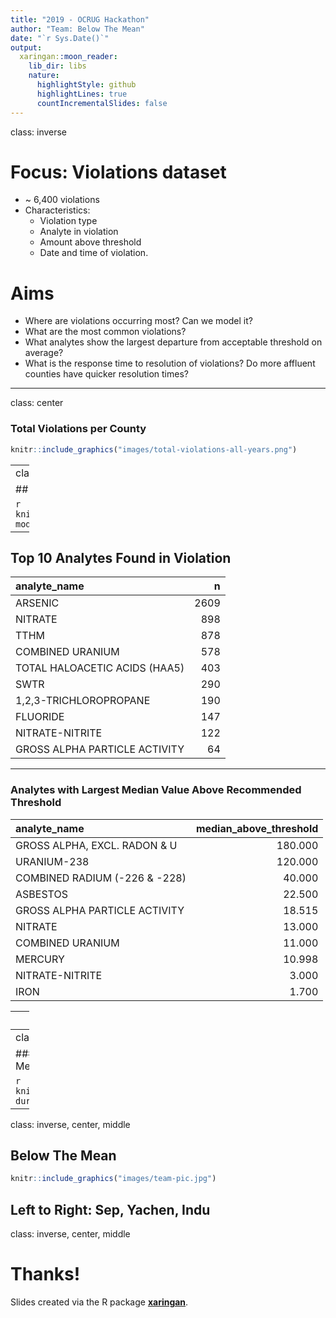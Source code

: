 ```yaml
---
title: "2019 - OCRUG Hackathon"
author: "Team: Below The Mean"
date: "`r Sys.Date()`"
output:
  xaringan::moon_reader:
    lib_dir: libs
    nature:
      highlightStyle: github
      highlightLines: true
      countIncrementalSlides: false
---
```

class: inverse 

# Focus: Violations dataset

- ~ 6,400 violations 
- Characteristics: 
  - Violation type
  - Analyte in violation
  - Amount above threshold
  - Date and time of violation.

# Aims

- Where are violations occurring most? Can we model it?
- What are the most common violations?
- What analytes show the largest departure from acceptable threshold on average?
- What is the response time to resolution of violations? Do more affluent counties have quicker resolution times?

---

class: center

### Total Violations per County

```r
knitr::include_graphics("images/total-violations-all-years.png")
```

---
class: center

## Model of Violations Across California

```r
knitr::include_graphics("images/violation-model.jpg")
```

---

## Top 10 Analytes Found in Violation

|analyte_name                  |    n|
|:-----------------------------|----:|
|ARSENIC                       | 2609|
|NITRATE                       |  898|
|TTHM                          |  878|
|COMBINED URANIUM              |  578|
|TOTAL HALOACETIC ACIDS (HAA5) |  403|
|SWTR                          |  290|
|1,2,3-TRICHLOROPROPANE        |  190|
|FLUORIDE                      |  147|
|NITRATE-NITRITE               |  122|
|GROSS ALPHA PARTICLE ACTIVITY |   64|

---

### Analytes with Largest Median Value Above Recommended Threshold

|analyte_name                  | median_above_threshold|
|:-----------------------------|----------------------:|
|GROSS ALPHA, EXCL. RADON & U  |                180.000|
|URANIUM-238                   |                120.000|
|COMBINED RADIUM (-226 & -228) |                 40.000|
|ASBESTOS                      |                 22.500|
|GROSS ALPHA PARTICLE ACTIVITY |                 18.515|
|NITRATE                       |                 13.000|
|COMBINED URANIUM              |                 11.000|
|MERCURY                       |                 10.998|
|NITRATE-NITRITE               |                  3.000|
|IRON                          |                  1.700|

---
class: center, middle

## Top 15 County Mean Durations of Violation

```r
knitr::include_graphics("images/top-duration-by-county.png")
```

---
class: center, middle

### Top 10 County Durations of Violation w/ Median County Income

```r
knitr::include_graphics("images/violation-duration-by-income.png")
```

---
class: inverse, center, middle

## Below The Mean

```r
knitr::include_graphics("images/team-pic.jpg")
```

Left to Right: Sep, Yachen, Indu
---
class: inverse, center, middle

# Thanks!

Slides created via the R package [**xaringan**](https://github.com/yihui/xaringan).
